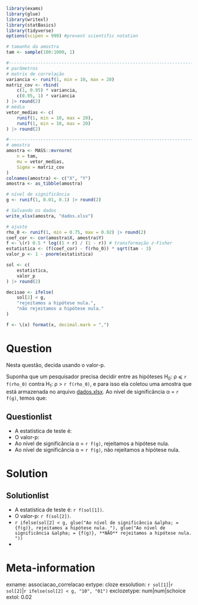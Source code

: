 ```r
library(exams)
library(glue)
library(writexl)
library(statBasics)
library(tidyverse)
options(scipen = 999) #prevent scientific notation

# tamanho da amostra
tam <- sample(100:1000, 1)

#------------------------------------------------------------------------------
# parâmetros
# matrix de correlação
variancia <- runif(1, min = 10, max = 20)
matriz_cov <- rbind(
    c(1, 0.95) * variancia,
    c(0.95, 1) * variancia
) |> round(2)
# média
vetor_medias <- c(
    runif(1, min = 10, max = 20),
    runif(1, min = 10, max = 20)
) |> round(2)

#------------------------------------------------------------------------------
# amostra
amostra <- MASS::mvrnorm(
    n = tam,
    mu = vetor_medias,
    Sigma = matriz_cov
)
colnames(amostra) <- c("X", "Y")
amostra <- as_tibble(amostra)

# nível de significância
g <- runif(1, 0.01, 0.1) |> round(2)

# Salvando os dados
write_xlsx(amostra, "dados.xlsx")

# ajuste
rho_0 <- runif(1, min = 0.75, max = 0.92) |> round(2)
coef_cor <- cor(amostra$X, amostra$Y)
f <- \(r) 0.5 * log((1 + r) / (1 - r)) # transformação z-Fisher
estatistica <- (f(coef_cor) - f(rho_0)) * sqrt(tam - 3)
valor_p <- 1 - pnorm(estatistica)

sol <- c(
    estatistica,
    valor_p
) |> round(2)

decisao <- ifelse(
    sol[2] < g,
    "rejeitamos a hipótese nula.",
    "não rejeitamos a hipótese nula."
)

f <- \(x) format(x, decimal.mark = ",")
```

Question
========

Nesta questão, decida usando o valor-p.

Suponha que um pesquisador precisa decidir entre as hipóteses H~0~: &rho; &#10877; `r f(rho_0)` contra H~1~: &rho; > `r f(rho_0)`, e para isso ela coletou uma amostra que está armazenada no arquivo [dados.xlsx](dados.xlsx). Ao nível de significância &alpha; = `r f(g)`, temos que:

Questionlist
------------

* A estatística de teste é: 
* O valor-p: 
* Ao nível de significância &alpha; = `r f(g)`, rejeitamos a hipótese nula.
* Ao nível de significância &alpha; = `r f(g)`, não rejeitamos a hipótese nula.

Solution
========
Solutionlist
------------

* A estatística de teste é: `r f(sol[1])`.
* O valor-p: `r f(sol[2])`.
* `r ifelse(sol[2] < g, glue("Ao nível de significância &alpha; = {f(g)}, rejeitamos a hipótese nula. "), glue("Ao nível de significância &alpha; = {f(g)}, **NÃO** rejeitamos a hipótese nula. "))` 
*  

Meta-information
================
exname: associacao_correlacao
extype: cloze
exsolution: `r sol[1]`|`r sol[2]`|`r ifelse(sol[2] < g, "10", "01")`
exclozetype: num|num|schoice
extol: 0.02